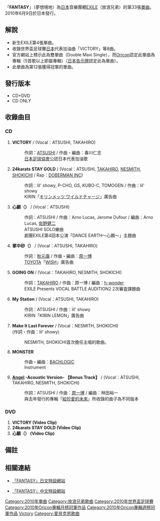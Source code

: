 {{Infobox Single 
| Name           = FANTASY
| Artist         = [[EXILE|EXILE]]
| Album          = 
| A-side         = 
| B-side         =  
| Released       = {{flagicon|Japan}} 2010年6月9日<br />
{{flagicon|Taiwan}} 2010年6月11日<br />
{{flagicon|Hong Kong}} 2010年6月15日
| Format         = 
| Recorded       = 
| Genre          = [[J-POP|J-POP]]
| Length         = <!---分秒--->
| Label          = {{flagicon|Japan}} [[Rhythm_zone|Rhythm zone]]<br />
{{flagicon|Taiwan}} [[愛貝克思_(台灣)|Avex Taiwan]](代理)
| Writer         = 
| Producer       = 
| Certification  = *雙白金（日本唱片協會）
| Chart position = *週榜第1位（[[Oricon公信榜|Oricon公信榜]]專輯榜）<ref name="oricon">{{cite web |url=http://www.oricon.co.jp/prof/artist/284837/products/music/870656/1/ |language=ja |title=<span lang="ja">ＦＡＮＴＡＳＹ</span> |publisher=[[Oricon|Oricon]] |date=2010 |accessdate=2013-01-19 |archive-date=2013-05-06 |archive-url=https://web.archive.org/web/20130506105423/http://www.oricon.co.jp/prof/artist/284837/products/music/870656/1/ |dead-url=no }}</ref>
*2010年6月度月榜第1位（Oricon公信榜）
*2010年7月度月榜第19位（Oricon公信榜）
*2010年8月度月榜第33位（Oricon公信榜）
*2010年度上半期第11名（Oricon公信榜）
*2010年度年榜第11位（Oricon公信榜）
*上榜34次（Oricon公信榜）<ref name="oricon" />
*1位（[[Billboard_JAPAN|Billboard JAPAN HOT 100]]）
| Last single    = [[THE_GENERATION_～兩人的唇～|THE GENERATION ～兩人的唇～]]<br />（2009年）
| This single    = '''FANTASY'''<br />（2010年）
| Next single    = [[One_Wish|One Wish]]<br >（2010年）
| Misc           = 
}}

「'''FANTASY'''」（夢想境地）為[[日本|日本]]音樂團體[[EXILE|EXILE]]（放浪兄弟）的第33張[[單曲|單曲]]。2010年6月9日於日本發行。

== 解說 ==
* 新生EXILE第4張單曲。
* 收錄世界盃足球賽[[日本|日本]]代表加油曲「VICTORY」等8曲。
* 官方網站上標示此為雙單曲（Double Maxi Single），而[[Oricon|Oricon]]認定此單曲為專輯（5首歌以上即屬專輯）（[[告示牌|日本告示牌]]認定此為單曲）。
* 此單曲為第12張獲得冠軍的單曲。

== 發行版本 ==
* CD+DVD
* CD ONLY

== 收錄曲目 ==
=== CD ===
# '''VICTORY''' / (Vocal：ATSUSHI, TAKAHIRO) 
#: 作詞：[[ATSUSHI|ATSUSHI]] / 作曲・編曲：春川仁志
#: [[日本足球協會|日本足球協會]]公認日本代表加油歌
# '''24karats STAY GOLD''' / (Vocal：ATSUSHI, [[TAKAHIRO|TAKAHIRO]], [[NESMITH|NESMITH]], [[SHOKICHI|SHOKICHI]] / Rap：[[DOBERMAN_INC|DOBERMAN INC]]) 
#: 作詞：lil' showy, P-CHO, GS, KUBO-C, TOMOGEN / 作曲：lil' showy
#: KIRIN「[[メッツ|キリンメッツ ワイルドチャージ]]」廣告曲
# '''心願（{{lang|ja|願い}}） ''' / (Vocal：ATSUSHI) 
#: 作詞：ATSUSHI / 作曲：Arno Lucas, Jerome Dufour / 編曲：Arno Lucas, [[佐野健二|佐野健二]]
#: ATSUSHI  SOLO樂曲
#: 劇團EXILE第4回本公演「DANCE EARTH〜心願〜」主題曲
# '''掌中砂（{{lang|ja|掌の砂}}） ''' / (Vocal：ATSUSHI, TAKAHIRO) 
#: 作詞：[[秋元康|秋元康]] / 作曲・編曲：[[原一博|原一博]]
#: [[TOYOTA|TOYOTA]]「[[豐田WISH|WISH]]」廣告曲
# '''GOING ON''' / (Vocal：TAKAHIRO, NESMITH, SHOKICHI)
#: 作詞：[[田崎敬浩|TAKAHIRO]] / 作曲：原一博 / 編曲：[[h-wonder|h-wonder]]
#: EXILE Presents VOCAL BATTLE AUDITION2 2次審査課題曲
# '''My Station''' / (Vocal：ATSUSHI, TAKAHIRO)
#: 作詞：ATSUSHI / 作曲：lil' showy
#: KIRIN「KIRIN LEMON」廣告曲
# '''Make It Last Forever''' / (Vocal：NESMITH, SHOKICHI)<br />(作詞・作曲：lil' showy)
#: NESMITH, SHOKICHI首次擔任主唱的歌曲。
# '''MONSTER'''
#: 作曲・編曲：[[Bach_Logic|BACHLOGIC]]
#: Instrument
# '''[[給珍愛的未來|Angel]] -Acoustic Version- 【Bonus Track】''' / (Vocal：ATSUSHI, TAKAHIRO, NESMITH, SHOKICHI) 
#: 作詞：ATSUSHI / 作曲：[[原一博|原一博]] / 編曲：林田裕一
#: 與去年發行的專輯「[[給珍愛的未來|給珍愛的未來]]」所收錄的曲子為不同版本

=== DVD ===
# '''VICTORY (Video Clip)'''
# '''24karats STAY GOLD (Video Clip)'''
# '''心願（{{lang|ja|願い}}）  (Video Clip)'''

== 備註 == 
{{reflist}}

== 相關連結 ==
* {{ja icon}}[https://web.archive.org/web/20100706141034/http://www.exile.jp/fantasy/index.html 「FANTASY」日文特設網站]
* {{zh icon}}[http://www.avex.com.tw/exile/fantasy/ 「FANTASY」中文特設網站]{{Wayback|url=http://www.avex.com.tw/exile/fantasy/ |date=20100628032647 }}

{{EXILE}}
{{Oricon專輯月榜冠軍 (2010年代前期)|2010年6月}}
{{Oricon專輯週榜冠軍 (2010年)|2010年6月21日}}
{{Billboard JAPAN Hot 100 週榜冠軍 (2010年)|VICTORY，2010年6月21日－6月28日，共2週}}

{{DEFAULTSORT:Fantasy}}
[[Category:2010年單曲|Category:2010年單曲]]
[[Category:放浪兄弟歌曲|Category:放浪兄弟歌曲]]
[[Category:2010年世界盃足球賽|Category:2010年世界盃足球賽]]
[[Category:2010年Oricon專輯月榜冠軍作品|Category:2010年Oricon專輯月榜冠軍作品]]
[[Category:2010年Oricon專輯週榜冠軍作品|Category:2010年Oricon專輯週榜冠軍作品]]
[[Category:2010年_Billboard_Japan_Hot_100_週榜冠軍作品|Victory]]
[[Category:愛貝克思歌曲|Category:愛貝克思歌曲]]